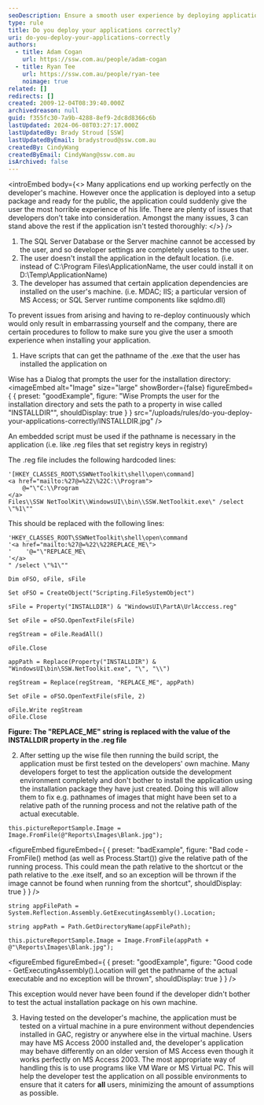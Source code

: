 ```yaml
---
seoDescription: Ensure a smooth user experience by deploying applications correctly, avoiding common issues such as inaccessible SQL Server databases or incorrect installation directories.
type: rule
title: Do you deploy your applications correctly?
uri: do-you-deploy-your-applications-correctly
authors:
  - title: Adam Cogan
    url: https://ssw.com.au/people/adam-cogan
  - title: Ryan Tee
    url: https://ssw.com.au/people/ryan-tee
    noimage: true
related: []
redirects: []
created: 2009-12-04T08:39:40.000Z
archivedreason: null
guid: f355fc30-7a9b-4288-8ef9-2dc8d8366c6b
lastUpdated: 2024-06-08T03:27:17.000Z
lastUpdatedBy: Brady Stroud [SSW]
lastUpdatedByEmail: bradystroud@ssw.com.au
createdBy: CindyWang
createdByEmail: CindyWang@ssw.com.au
isArchived: false
---
```


<introEmbed
  body={<>
Many applications end up working perfectly on the developer's machine. However once the application is deployed into a setup package and ready for the public, the application could suddenly give the user the most horrible experience of his life. There are plenty of issues that developers don't take into consideration. Amongst the many issues, 3 can stand above the rest if the application isn't tested thoroughly:
  </>}
/>
1. The SQL Server Database or the Server machine cannot be accessed by the user, and so developer settings are completely useless to the user.
2. The user doesn't install the application in the default location. (i.e. instead of C:\Program Files\ApplicationName, the user could install it on D:\Temp\ApplicationName)
3. The developer has assumed that certain application dependencies are installed on the user's machine. (i.e. MDAC; IIS; a particular version of MS Access; or SQL Server runtime components like sqldmo.dll)

To prevent issues from arising and having to re-deploy continuously which would only result in embarrassing yourself and the company, there are certain procedures to follow to make sure you give the user a smooth experience when installing your application.

1. Have scripts that can get the pathname of the .exe that the user has installed the application on

Wise has a Dialog that prompts the user for the installation directory:
<imageEmbed
  alt="Image"
  size="large"
  showBorder={false}
  figureEmbed={ {
    preset: "goodExample",
    figure: "Wise Prompts the user for the installation directory and sets the path to a property in wise called \"INSTALLDIR\"",
    shouldDisplay: true
  } }
  src="/uploads/rules/do-you-deploy-your-applications-correctly/INSTALLDIR.jpg"
/>

An embedded script must be used if the pathname is necessary in the application (i.e. like .reg files that set registry keys in registry)

The .reg file includes the following hardcoded lines:

```vbnet
'[HKEY_CLASSES_ROOT\SSWNetToolkit\shell\open\command]
<a href="mailto:%27@=%22\%22C:\\Program">
    @="\"C:\\Program
</a>
Files\\SSW NetToolKit\\WindowsUI\\bin\\SSW.NetToolkit.exe\" /select \"%1\""
```

This should be replaced with the following lines:

```vbnet
'HKEY_CLASSES_ROOT\SSWNetToolkit\shell\open\command
'<a href="mailto:%27@=%22\%22REPLACE_ME\">
'    '@="\"REPLACE_ME\
'</a>
" /select \"%1\""

Dim oFSO, oFile, sFile

Set oFSO = CreateObject("Scripting.FileSystemObject")

sFile = Property("INSTALLDIR") & "WindowsUI\PartA\UrlAcccess.reg"

Set oFile = oFSO.OpenTextFile(sFile)

regStream = oFile.ReadAll()

oFile.Close

appPath = Replace(Property("INSTALLDIR") & "WindowsUI\bin\SSW.NetToolkit.exe", "\", "\\")

regStream = Replace(regStream, "REPLACE_ME", appPath)

Set oFile = oFSO.OpenTextFile(sFile, 2)

oFile.Write regStream
oFile.Close
```

**Figure: The "REPLACE_ME" string is replaced with the value of the INSTALLDIR property in the .reg file**

2. After setting up the wise file then running the build script, the application must be first tested on the developers' own machine.
   Many developers forget to test the application outside the development environment completely and don't bother to install the application using the installation package they have just created.
   Doing this will allow them to fix e.g. pathnames of images that might have been set to a relative path of the running process and not the relative path of the actual executable.

```vbnet
this.pictureReportSample.Image = Image.FromFile(@"Reports\Images\Blank.jpg");
```
<figureEmbed figureEmbed={ {
  preset: "badExample",
  figure: "Bad code - FromFile() method (as well as Process.Start()) give the relative path of the running process. This could mean the path relative to the shortcut or the path relative to the .exe itself, and so an exception will be thrown if the image cannot be found when running from the shortcut",
  shouldDisplay: true
} } />


```vbnet
string appFilePath = System.Reflection.Assembly.GetExecutingAssembly().Location;

string appPath = Path.GetDirectoryName(appFilePath);

this.pictureReportSample.Image = Image.FromFile(appPath + @"\Reports\Images\Blank.jpg");
```
<figureEmbed figureEmbed={ {
  preset: "goodExample",
  figure: "Good code - GetExecutingAssembly().Location will get the pathname of the actual executable and no exception will be thrown",
  shouldDisplay: true
} } />


This exception would never have been found if the developer didn't bother to test the actual installation package on his own machine.

3. Having tested on the developer's machine, the application must be tested on a virtual machine in a pure environment without dependencies installed in GAC, registry or anywhere else in the virtual machine.
   Users may have MS Access 2000 installed and, the developer's application may behave differently on an older version of MS Access even though it works perfectly on MS Access 2003. The most appropriate way of handling this is to use programs like VM Ware or MS Virtual PC.
   This will help the developer test the application on all possible environments to ensure that it caters for **all** users, minimizing the amount of assumptions as possible.

